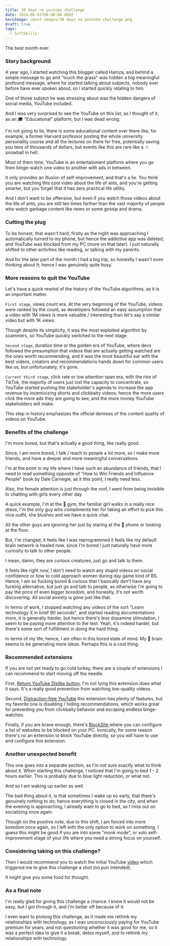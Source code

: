 ```yaml
---
title: 30 days no youtube challenge
date: 2024-06-01T00:00:00.000Z
heroImage: /post-images/30 days no youtube challenge.png
draft: true
tags:
  - SoftSkills
---
```


The best month ever.

### Story background

A year ago, I started watching this blogger called Hamza, and behind a simple message to go and "touch the grass" was hidden a big meaningful  profound message, where he started talking about subjects, nobody ever before have ever spoken about, so I started quickly relating to him.

One of those subject he was stressing about was the hidden dangers of social media, YouTube included.

And I was very surprised to see the YouTube on this list, as I thought of it, as an 🎓 "Educational" platform, but I was dead wrong.

I'm not going to lie, there is some educational content over there like, for example, a former Harvard professor posting the whole university personality course and all the lectures on there for free, potentially saving you tens of thousands of dollars, but events like this are rare like a ☃ snowball in hell.

Most of them time, YouTube is an entertainment platform where you go from binge-watch one video to another with ads in between.

It only provides an illusion of self-improvement, and that's a lie. You think you are watching this cool video about the life of ants, and you're getting smarter, but you forget that it has zero practical life utility.

And I don't want to be offensive, but even if you watch those videos about the life of ants, you are still ten times farther than the vast majority of people who watch garbage content like news or some gossip and drama.

### Cutting the plug

To be honest, that wasn't hard, firstly as the night was approaching I automatically turned to my phone, but hence the addictive app was deleted, and YouTube was blocked from my PC (more on that later). I just naturally shifted to other activities like reading, or talking with my parents.

And for the later part of the month I had a big trip, so honestly I wasn't even thinking about it; hence I was genuinely quite busy.

### More reasons to quit the YouTube

Let's have a quick rewind of the history of the YouTube algorithms, as it is an important matter.

`First stage`, views count era. At the very beginning of the YouTube, videos were ranked by the count, as developers followed an easy assumption that a video with 1M views is more valuable / interesting than let's say a similar video but with 1K views.

Though despite its simplicity, it was the most exploited algorithm by scammers, so YouTube quickly switched to the next stage.

`Second stage`, duration time or the golden era of YouTube, where devs followed the presumption that videos that are actually getting watched are the ones worth recommending, and it was the most beautiful ear with the best videos, creators and recommendations hands down for common users like us, but unfortunately, it's gone.

`Current third stage`, click rate or low attention span era, with the rise of TikTok, the majority of users just lost the capacity to concentrate, so YouTube started pushing the stakeholder's agenda to increase the app revenue by incentivizing shorts and clickbaity videos; hence the more users click the more ads they are going to see, and the more money YouTube stakeholders will make.

This step in history emphasizes the official demises of the content quality of videos on YouTube.

### Benefits of the challenge

I'm more bored, but that's actually a good thing, like really good.

Since, I am more bored, I talk / reach to people a lot more, so I make more friends, and have a deeper and more meaningful conversations.

I'm at the point in my life where I have such an abundance of friends, that I need to read something opposite of "How to Win Friends and Influence People" book by Dale Carnegie, as it this point, I really need less.

Also, the female attention is just through the roof, I went from being invisible to chatting with girls every other day.

A quick example, I'm at the 💪 gym, the familiar girl walks in a really nice dress, I'm the only guy who compliments her for taking an effort to pick this nice outfit, she blushes and we have a quick chat.

All the other guys are ignoring her just by staring at the 📱 phone or looking at the floor.

But, I'm changed, it feels like I was reprogrammed it feels like my default brain network is healed now, since I'm bored I just naturally have more curiosity to talk to other people.

I mean, damn, they are curious creatures, just go and talk to them.

It feels like right now, I don't need to watch any stupid videos on social confidence or how to cold approach women during day game kind of BS. Hence, I am so fucking bored & curious that I basically don't have any fucking alternative, but just go and talk to people, as otherwise I'm going to pay the price of even bigger boredom, and honestly, it's not worth discovering. All social anxiety is gone just like that.

In terms of work, I stopped watching any videos of the sort "Learn technology X in brief 90 seconds", and started reading documentations more, it is generally harder, but hence there's less dopamine stimulation, I seem to be paying more attention to the text. Yeah, it's indeed harder, but there's some sort of fulfillment in doing the hard thing.

In terms of my life; hence, I am often in this bored state of mind. My 🧠 brain seems to be generating more ideas. Perhaps this is a cool thing.

### Recommended extensions

If you are not yet ready to go cold turkey, there are a couple of extensions I can recommend to start moving off the needle.

First, [Return YouTube Dislike button](https://chromewebstore.google.com/detail/return-youtube-dislike/gebbhagfogifgggkldgodflihgfeippi), I'm not lying this extension does what it says. It's a really good prevention from watching low-quality videos.

Second, [Distraction-free YouTube](https://chromewebstore.google.com/detail/df-tube-distraction-free/mjdepdfccjgcndkmemponafgioodelna) this extension has plenty of features, but my favorite one is disabling / hiding recommendations, which works great for preventing you from clickbaity behavior and escaping endless binge-watches.

Finally, if you are brave enough, there's [BlockSite ](https://chromewebstore.google.com/detail/blocksite-block-websites/eiimnmioipafcokbfikbljfdeojpcgbh)
where you can configure a list of websites to be blocked on your PC. Ironically, for some reason there's no an extension to block YouTube directly, so you will have to use and configure this extension.

### Another unexpected benefit

This one goes into a separate section, as I'm not sure exactly what to think about it. When starting this challenge, I noticed that I'm going to bed 1 - 2 hours earlier. This is probably due to blue light reduction, or what not.

And so I am waking up earlier as well.

The bad thing about it, is that sometimes I wake up so early, that there's genuinely nothing to do; hence everything is closed in the city, and when the evening is approaching, I already want to go to bed, so I miss out on socializing once again.

Though on the positive note, due to this shift, I am forced into more boredom once again, so I left with the only option to work on something. I guess this might be good if you are into some "monk mode", or solo self-improvement stage of your life where you need a strong focus on yourself.

### Considering taking on this challenge?

Then I would recommend you to watch the initial YouTube [video](https://www.youtube.com/watch?v=XQxru41r4Pw) which triggered me to give this challenge a shot (no pun intended).

It might give you some food for thought.

### As a final note

I'm really glad for giving this challenge a chance. I knew it would not be easy, but I got through it, and I'm better off because of it. 

I even want to prolong this challenge, as it made me rethink my relationships with technology, as I was unconsciously paying for YouTube premium for years, and not questioning whether it was good for me, so it was a perfect idea to give it a break, detox myself, and to rethink my relationships with technology. 
